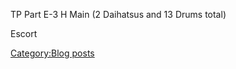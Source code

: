 TP Part E-3 H
Main (2 Daihatsus and 13 Drums total)
{{EventComp
| Kasumi/Kai Ni
| 75
| Daihatsu Landing Craft
| Daihatsu Landing Craft
| Fleet Command Facility
|-
| Ayanami/Kai Ni
| 87
| Drum Canister
| Drum Canister
| Drum Canister
|-
| Yuudachi/Kai Ni
| 67
| Drum Canister
| Drum Canister
| Drum Canister
|-
| Teruzuki/Kai
| 43
| Drum Canister
| Drum Canister
| Drum Canister
|-
| Kumano/Kai
| 45
| Zuiun (634 Air Group)
| Zuiun (634 Air Group)
| Drum Canister
| Drum Canister
|-
| Suzuya/Kai
| 35
| Zuiun
| Drum Canister
| Zuiun (634 Air Group)
| Drum Canister
|-
| hq = 102
}}

Escort
{{EventComp
| Abukuma/Kai Ni
| 94
| Type A Ko-hyoteki
| 61cm Quintuple (Oxygen) Torpedo Mount
| 61cm Quintuple (Oxygen) Torpedo Mount
|-
| Shigure/Kai Ni
| 77
| Type 13 Air Radar Kai
| 10cm Twin High-angle Gun Mount + Anti-Aircraft Fire Director
| 10cm Twin High-angle Gun Mount + Anti-Aircraft Fire Director
|-
| Shimakaze/Kai
| 40
| 61cm Quadruple (Oxygen) Torpedo Mount
| 61cm Quintuple (Oxygen) Torpedo Mount
| Type 33 Surface Radar
|-
| Yukikaze/Kai
| 34
| 12.7cm Twin Gun Mount Model B Kai 2
| 12.7cm Twin Gun Mount Model B Kai 2
| Skilled Lookouts
|-
| Mogami/Kai
| 58
| 20.3cm (No.2) Twin Gun Mount
| Type 98 Reconnaissance Seaplane (Night Recon)
| 20.3cm (No.2) Twin Gun Mount
| Searchlight
|-
| Tone/Kai Ni
| 74
| 20.3cm (No.2) Twin Gun Mount
| 20.3cm (No.3) Twin Gun Mount
| Zuiun (634 Air Group)
| Star Shell
|-
| hq = 102
}}
[[Category:Blog posts]]